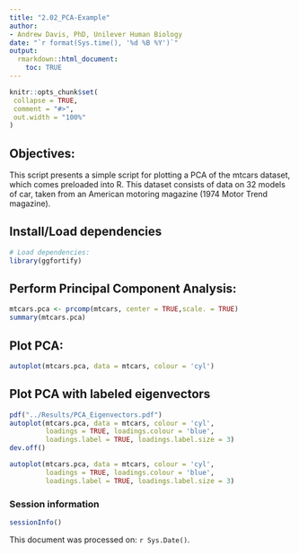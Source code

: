 ```yaml
---
title: "2.02_PCA-Example"
author:
- Andrew Davis, PhD, Unilever Human Biology
date: "`r format(Sys.time(), '%d %B %Y')`"
output:
  rmarkdown::html_document:
    toc: TRUE
---
```


```r
knitr::opts_chunk$set(
 collapse = TRUE,
 comment = "#>",
 out.width = "100%"
)
```

## Objectives:

This script presents a simple script for plotting a PCA of the mtcars dataset, which comes preloaded into R. This dataset consists of data on 32 models of car, taken from an American motoring magazine (1974 Motor Trend magazine).

## Install/Load dependencies

```r
# Load dependencies:
library(ggfortify)
```

## Perform Principal Component Analysis:

```r
mtcars.pca <- prcomp(mtcars, center = TRUE,scale. = TRUE)
summary(mtcars.pca)
```

## Plot PCA:

```r
autoplot(mtcars.pca, data = mtcars, colour = 'cyl')
```

## Plot PCA with labeled eigenvectors

```r
pdf("../Results/PCA_Eigenvectors.pdf")
autoplot(mtcars.pca, data = mtcars, colour = 'cyl',
         loadings = TRUE, loadings.colour = 'blue',
         loadings.label = TRUE, loadings.label.size = 3)
dev.off()

autoplot(mtcars.pca, data = mtcars, colour = 'cyl',
         loadings = TRUE, loadings.colour = 'blue',
         loadings.label = TRUE, loadings.label.size = 3)
```

### Session information

```r
sessionInfo()
```

This document was processed on: `r Sys.Date()`.
